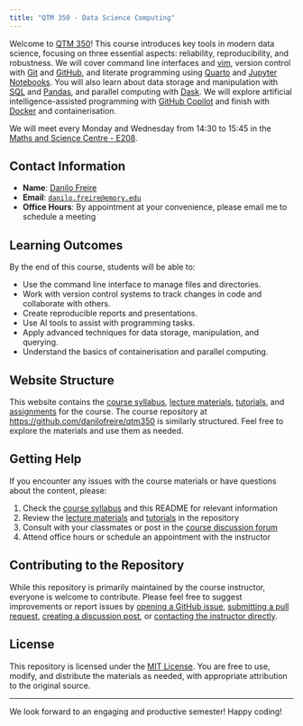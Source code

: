 ```yaml
---
title: "QTM 350 - Data Science Computing"
---
```


Welcome to [QTM 350](https://github.com/danilofreire/qtm350)! This course introduces key tools in modern data science, focusing on three essential aspects: reliability, reproducibility, and robustness. We will cover command line interfaces and [vim](https://www.vim.org/), version control with [Git](https://git-scm.com/) and [GitHub](https://github.com/), and literate programming using [Quarto](https://quarto.org/) and [Jupyter Notebooks](https://jupyter.org/). You will also learn about data storage and manipulation with [SQL](https://www.w3schools.com/sql/) and [Pandas](https://pandas.pydata.org/), and parallel computing with [Dask](https://www.dask.org/). We will explore artificial intelligence-assisted programming with [GitHub Copilot](https://github.com/features/copilot) and finish with [Docker](https://www.docker.com/) and containerisation. 

We will meet every Monday and Wednesday from 14:30 to 15:45 in the [Maths and Science Centre - E208](https://maps.app.goo.gl/wLPSNiTSSXbizqsF8).

## Contact Information

- **Name**: [Danilo Freire](https://danilofreire.github.io/)
- **Email**: [`danilo.freire@emory.edu`](mailto:danilo.freire@emory.edu)
- **Office Hours**: By appointment at your convenience, please email me to schedule a meeting

## Learning Outcomes

By the end of this course, students will be able to:

- Use the command line interface to manage files and directories.
- Work with version control systems to track changes in code and collaborate with others.
- Create reproducible reports and presentations.
- Use AI tools to assist with programming tasks.
- Apply advanced techniques for data storage, manipulation, and querying.
- Understand the basics of containerisation and parallel computing.

## Website Structure

This website contains the [course syllabus](https://danilofreire.github.io/qtm350/syllabus.html), [lecture materials](https://danilofreire.github.io/qtm350/lectures/lectures.html), [tutorials](https://danilofreire.github.io/qtm350/tutorials/tutorials.html), and
[assignments](https://danilofreire.github.io/qtm350/assignments/assignments.html) for the course. The course repository at <https://github.com/danilofreire/qtm350> is similarly structured. Feel free to explore the materials and use them as needed.

## Getting Help

If you encounter any issues with the course materials or have questions about the content, please:

1. Check the [course syllabus](https://danilofreire.github.io/qtm350/syllabus.html) and this README for relevant information
2. Review the [lecture materials](https://danilofreire.github.io/qtm350/lectures/lectures.html) and [tutorials](https://danilofreire.github.io/qtm350/tutorials/tutorials.html) in the repository
3. Consult with your classmates or post in the [course discussion forum](https://github.com/danilofreire/qtm350/discussions)
4. Attend office hours or schedule an appointment with the instructor

## Contributing to the Repository

While this repository is primarily maintained by the course instructor, everyone is welcome to contribute. Please feel free to suggest improvements or report issues by [opening a GitHub issue](https://github.com/danilofreire/qtm350/issues), [submitting a pull request](https://github.com/danilofreire/qtm350/pulls), [creating a discussion post](https://github.com/danilofreire/qtm350/discussions), or [contacting the instructor directly](mailto:danilo.freire@emory.edu).

## License

This repository is licensed under the [MIT License](https://github.com/danilofreire/qtm350/blob/main/LICENSE.md). You are free to use, modify, and distribute the materials as needed, with appropriate attribution to the original source.

-----

We look forward to an engaging and productive semester! Happy coding! 
